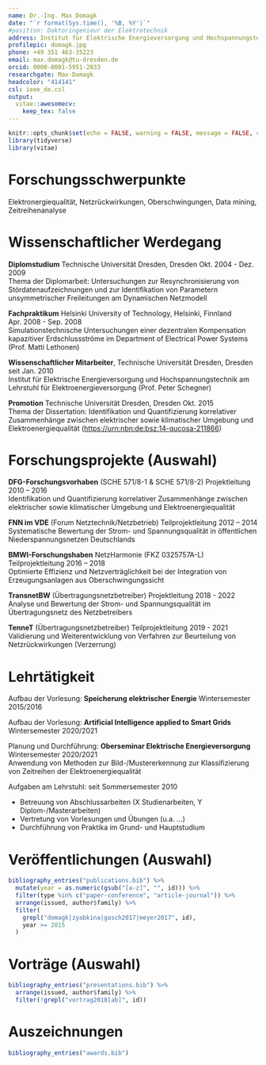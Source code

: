 ```yaml
---
name: Dr.-Ing. Max Domagk
date: "`r format(Sys.time(), '%B, %Y')`"
#position: Doktoringenieur der Elektrotechnik
address: Institut für Elektrische Energieversorgung und Hochspannungstechnik, Technische Universität Dresden
profilepic: domagk.jpg
phone: +49 351 463-35223
email: max.domagk@tu-dresden.de
orcid: 0000-0001-5951-2033
researchgate: Max-Domagk
headcolor: "414141"
csl: ieee_de.csl
output:
  vitae::awesomecv:
    keep_tex: false
---
```


```r
knitr::opts_chunk$set(echo = FALSE, warning = FALSE, message = FALSE, cache = FALSE)
library(tidyverse)
library(vitae)
```

# Forschungsschwerpunkte

Elektronergiequalität, Netzrückwirkungen, Oberschwingungen, Data mining, Zeitreihenanalyse

# Wissenschaftlicher Werdegang

**Diplomstudium** Technische Universität Dresden, Dresden \hfill Okt. 2004 - Dez. 2009\
Thema der Diplomarbeit: Untersuchungen zur Resynchronisierung von Stördatenaufzeichnungen und zur Identifikation von Parametern unsymmetrischer Freileitungen am Dynamischen Netzmodell

**Fachpraktikum** Helsinki University of Technology, Helsinki, Finnland \hfill Apr. 2008 - Sep. 2008\
Simulationstechnische Untersuchungen einer dezentralen Kompensation kapazitiver Erdschlussströme im Department of Electrical Power Systems (Prof. Matti Lethonen)

**Wissenschaftlicher Mitarbeiter**, Technische Universität Dresden, Dresden \hfill  seit Jan. 2010\
Institut für Elektrische Energieversorgung und Hochspannungstechnik am Lehrstuhl für Elektroenergieversorgung (Prof. Peter Schegner)

**Promotion** Technische Universität Dresden, Dresden \hfill Okt. 2015\
Thema der Dissertation: Identifikation und Quantifizierung korrelativer Zusammenhänge zwischen elektrischer sowie klimatischer Umgebung und Elektroenergiequalität ([https://urn:nbn:de:bsz:14-qucosa-211866](https://nbn-resolving.org/urn:nbn:de:bsz:14-qucosa-211866))

# Forschungsprojekte (Auswahl)

**DFG-Forschungsvorhaben** (SCHE 571/8-1 & SCHE 571/8-2) Projektleitung \hfill 2010 – 2016\
Identifikation und Quantifizierung korrelativer Zusammenhänge zwischen elektrischer sowie klimatischer Umgebung und Elektroenergiequalität

**FNN im VDE** (Forum Netztechnik/Netzbetrieb) Teilprojektleitung \hfill 2012 – 2014\
Systematische Bewertung der Strom- und Spannungsqualität in öffentlichen Niederspannungsnetzen Deutschlands

**BMWI-Forschungshaben** NetzHarmonie (FKZ 0325757A-L) Teilprojektleitung \hfill 2016 – 2018\
Optimierte Effizienz und Netzverträglichkeit bei der Integration von Erzeugungsanlagen aus Oberschwingungssicht

**TransnetBW** (Übertragungsnetzbetreiber) Projektleitung  \hfill 2018 - 2022\
Analyse und Bewertung der Strom- und Spannungsqualität im Übertragungsnetz des Netzbetreibers

**TenneT** (Übertragungsnetzbetreiber) Teilprojektleitung  \hfill 2019 - 2021\
Validierung und Weiterentwicklung von Verfahren zur Beurteilung von Netzrückwirkungen (Verzerrung)

# Lehrtätigkeit

Aufbau der Vorlesung: **Speicherung elektrischer Energie** \hfill Wintersemester 2015/2016

Aufbau der Vorlesung: **Artificial Intelligence applied to Smart Grids**  \hfill Wintersemester 2020/2021

Planung und Durchführung: **Oberseminar Elektrische Energieversorgung** \hfill Wintersemester 2020/2021\
Anwendung von Methoden zur Bild-/Mustererkennung zur Klassifizierung von Zeitreihen der Elektroenergiequalität

Aufgaben am Lehrstuhl: \hfill seit Sommersemester 2010

- Betreuung von Abschlussarbeiten (X Studienarbeiten, Y Diplom-/Masterarbeiten)
- Vertretung von Vorlesungen und Übungen (u.a. ...)
- Durchführung von Praktika im Grund- und Hauptstudium

# Veröffentlichungen (Auswahl)

```r
bibliography_entries("publications.bib") %>%
  mutate(year = as.numeric(gsub("[a-z]", "", id))) %>%
  filter(type %in% c("paper-conference", "article-journal")) %>%
  arrange(issued, author$family) %>%
  filter(
    grepl("domagk|zyabkina|gasch2017|meyer2017", id),
    year >= 2015
  )
```

# Vorträge (Auswahl)

```r
bibliography_entries("presentations.bib") %>%
  arrange(issued, author$family) %>%
  filter(!grepl("vortrag2018[ab]", id))
```

# Auszeichnungen

```r
bibliography_entries("awards.bib")
```

<!-- * Best Student Paper, *Australasian Universities Power Engineering Conference*,  Wollongong, Australien, Sep. 2015. -->
